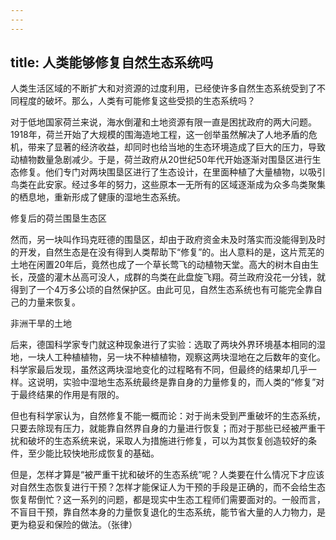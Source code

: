 ```yaml
---
---
---
```

title: 人类能够修复自然生态系统吗
---




人类生活区域的不断扩大和对资源的过度利用，已经使许多自然生态系统受到了不同程度的破坏。那么，人类有可能修复这些受损的生态系统吗？

对于低地国家荷兰来说，海水倒灌和土地资源有限一直是困扰政府的两大问题。1918年，荷兰开始了大规模的围海造地工程，这一创举虽然解决了人地矛盾的危机，带来了显著的经济收益，却同时也给当地的生态环境造成了巨大的压力，导致动植物数量急剧减少。于是，荷兰政府从20世纪50年代开始逐渐对围垦区进行生态修复。他们专门对两块围垦区进行了生态设计，在里面种植了大量植物，以吸引鸟类在此安家。经过多年的努力，这些原本一无所有的区域逐渐成为众多鸟类聚集的栖息地，重新形成了健康的湿地生态系统。

修复后的荷兰围垦生态区



然而，另一块叫作玛克旺德的围垦区，却由于政府资金未及时落实而没能得到及时的开发，自然生态是在没有得到人类帮助下“修复”的。出人意料的是，这片荒芜的土地在闲置20年后，竟然也成了一个草长莺飞的动植物天堂。高大的树木自由生长，茂盛的灌木丛高可没人，成群的鸟类在此盘旋飞翔。荷兰政府没花一分钱，就得到了一个4万多公顷的自然保护区。由此可见，自然生态系统也有可能完全靠自己的力量来恢复。

非洲干旱的土地



后来，德国科学家专门就这种现象进行了实验：选取了两块外界环境基本相同的湿地，一块人工种植植物，另一块不种植植物，观察这两块湿地在之后数年的变化。科学家最后发现，虽然这两块湿地变化的过程略有不同，但最终的结果却几乎一样。这说明，实验中湿地生态系统最终是靠自身的力量修复的，而人类的“修复”对于最终结果的作用是有限的。

但也有科学家认为，自然修复不能一概而论：对于尚未受到严重破坏的生态系统，只要去除现有压力，就能靠自然界自身的力量进行恢复；而对于那些已经被严重干扰和破坏的生态系统来说，采取人为措施进行修复，可以为其恢复创造较好的条件，至少能比较快地形成恢复的基础。

但是，怎样才算是“被严重干扰和破坏的生态系统”呢？人类要在什么情况下才应该对自然生态恢复进行干预？怎样才能保证人为干预的手段是正确的，而不会给生态恢复帮倒忙？这一系列的问题，都是现实中生态工程师们需要面对的。一般而言，不盲目干预，靠自然本身的力量恢复退化的生态系统，能节省大量的人力物力，是更为稳妥和保险的做法。（张律）